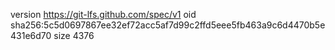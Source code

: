 version https://git-lfs.github.com/spec/v1
oid sha256:5c5d0697867ee32ef72acc5af7d99c2ffd5eee5fb463a9c6d4470b5e431e6d70
size 4376
